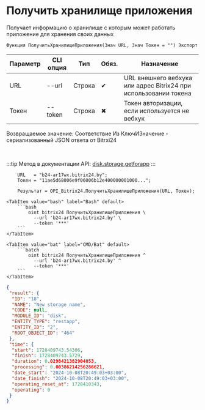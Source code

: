 ﻿---
sidebar_position: 2
description: Получить хранилище приложения и другие функции для работы с Bitrix24 в Открытом пакете интеграций - бесплатной open-source библиотеке интеграций для 1С:Предприятие 8, OneScript и CLI
keywords: [1C, 1С, 1С:Предприятие, 1С:Предприятие 8.3, API, Интеграция, Сервисы, Обмен, OneScript, CLI, Bitrix24]
---


# Получить хранилище приложения
 Получает информацию о хранилище с которым может работать приложение для хранения своих данных



`Функция ПолучитьХранилищеПриложения(Знач URL, Знач Токен = "") Экспорт`

  | Параметр | CLI опция | Тип | Обяз. | Назначение |
  |-|-|-|-|-|
  | URL | --url | Строка | &#x2714; | URL внешнего вебхука или адрес Bitrix24 при использовании токена |
  | Токен | --token | Строка | &#x2716; | Токен авторизации, если используется не вебхук |

  
  Возвращаемое значение:   Соответствие Из КлючИЗначение - сериализованный JSON ответа от Bitrxi24

<br/>

:::tip
Метод в документации API: [disk.storage.getforapp](https://dev.1c-bitrix.ru/rest_help/disk/storage/disk_storage_getforapp.php)
:::
<br/>



```bsl title="Пример использования для 1С:Предприятие/OneScript"
    URL   = "b24-ar17wx.bitrix24.by";
    Токен = "11ae5d68006e9f06006b12e400000001000...";

    Результат = OPI_Bitrix24.ПолучитьХранилищеПриложения(URL, Токен);
```
    

 <Tabs>
  
    <TabItem value="bash" label="Bash" default>
        ```bash
            oint bitrix24 ПолучитьХранилищеПриложения \
              --url 'b24-ar17wx.bitrix24.by' \
              --token '***'
        ```
    </TabItem>
  
    <TabItem value="bat" label="CMD/Bat" default>
        ```batch
            oint bitrix24 ПолучитьХранилищеПриложения ^
              --url 'b24-ar17wx.bitrix24.by' ^
              --token '***'
        ```
    </TabItem>
</Tabs>


```json title="Результат"
{
 "result": {
  "ID": "18",
  "NAME": "New storage name",
  "CODE": null,
  "MODULE_ID": "disk",
  "ENTITY_TYPE": "restapp",
  "ENTITY_ID": "2",
  "ROOT_OBJECT_ID": "464"
 },
 "time": {
  "start": 1728409743.54306,
  "finish": 1728409743.5729,
  "duration": 0.0298421382904053,
  "processing": 0.00386214256286621,
  "date_start": "2024-10-08T20:49:03+03:00",
  "date_finish": "2024-10-08T20:49:03+03:00",
  "operating_reset_at": 1728410343,
  "operating": 0
 }
}
```
